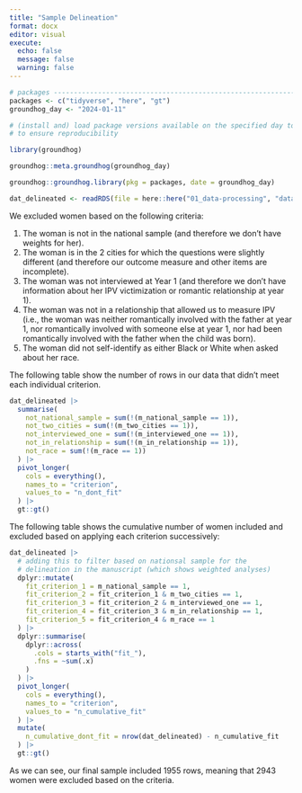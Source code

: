 ```yaml
---
title: "Sample Delineation"
format: docx
editor: visual
execute:
  echo: false
  message: false
  warning: false
---
```


```r
# packages ----------------------------------------------------------------
packages <- c("tidyverse", "here", "gt")
groundhog_day <- "2024-01-11"

# (install and) load package versions available on the specified day to try
# to ensure reproducibility

library(groundhog)

groundhog::meta.groundhog(groundhog_day)

groundhog::groundhog.library(pkg = packages, date = groundhog_day)

dat_delineated <- readRDS(file = here::here("01_data-processing", "data_public", "delineation.RDS"))
```

We excluded women based on the following criteria:

1.  The woman is not in the national sample (and therefore we don't have weights for her).
2.  The woman is in the 2 cities for which the questions were slightly different (and therefore our outcome measure and other items are incomplete).
3.  The woman was not interviewed at Year 1 (and therefore we don't have information about her IPV victimization or romantic relationship at year 1).
4.  The woman was not in a relationship that allowed us to measure IPV (i.e., the woman was neither romantically involved with the father at year 1, nor romantically involved with someone else at year 1, nor had been romantically involved with the father when the child was born).
5.  The woman did not self-identify as either Black or White when asked about her race.

The following table show the number of rows in our data that didn't meet each individual criterion.

```r
dat_delineated |>
  summarise(
    not_national_sample = sum(!(m_national_sample == 1)), 
    not_two_cities = sum(!(m_two_cities == 1)), 
    not_interviewed_one = sum(!(m_interviewed_one == 1)),
    not_in_relationship = sum(!(m_in_relationship == 1)),
    not_race = sum(!(m_race == 1))
  ) |> 
  pivot_longer(
    cols = everything(),
    names_to = "criterion",
    values_to = "n_dont_fit"
  ) |> 
  gt::gt()
```

The following table shows the cumulative number of women included and excluded based on applying each criterion successively:

```r
dat_delineated |> 
  # adding this to filter based on nationsal sample for the
  # delineation in the manuscript (which shows weighted analyses)
  dplyr::mutate(
    fit_criterion_1 = m_national_sample == 1,
    fit_criterion_2 = fit_criterion_1 & m_two_cities == 1,
    fit_criterion_3 = fit_criterion_2 & m_interviewed_one == 1,
    fit_criterion_4 = fit_criterion_3 & m_in_relationship == 1,
    fit_criterion_5 = fit_criterion_4 & m_race == 1
  ) |> 
  dplyr::summarise(
    dplyr::across(
      .cols = starts_with("fit_"),
      .fns = ~sum(.x)
    )
  ) |> 
  pivot_longer(
    cols = everything(),
    names_to = "criterion",
    values_to = "n_cumulative_fit"
  ) |> 
  mutate(
    n_cumulative_dont_fit = nrow(dat_delineated) - n_cumulative_fit
  ) |> 
  gt::gt()
```

As we can see, our final sample included 1955 rows, meaning that 2943 women were excluded based on the criteria.
